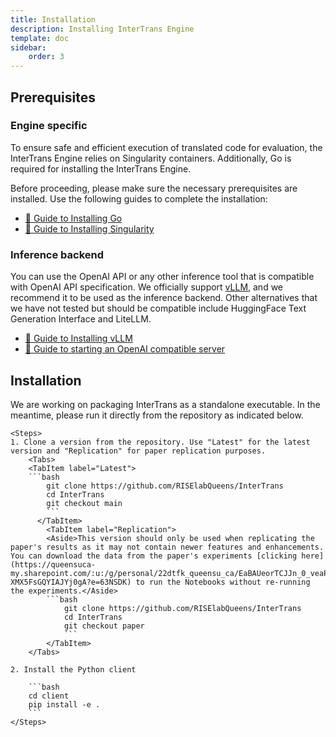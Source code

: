 ```yaml
---
title: Installation
description: Installing InterTrans Engine
template: doc
sidebar:
    order: 3
---
```


## Prerequisites

### Engine specific
To ensure safe and efficient execution of translated code for evaluation, the InterTrans Engine relies on Singularity containers. Additionally, Go is required for installing the InterTrans Engine. 

Before proceeding, please make sure the necessary prerequisites are installed. Use the following guides to complete the installation:

- [🔗 Guide to Installing Go](https://golang.org/doc/install)
- [🔗 Guide to Installing Singularity](https://docs.sylabs.io/guides/latest/user-guide/quick_start.html#quick-installation-steps)

### Inference backend
You can use the OpenAI API or any other inference tool that is compatible with OpenAI API specification. We officially support [vLLM](https://docs.vllm.ai/en/latest/), and we recommend it to be used as the inference backend. Other alternatives that we have not tested but should be compatible include HuggingFace Text Generation Interface and LiteLLM.

- [🔗 Guide to Installing vLLM](https://docs.vllm.ai/en/latest/getting_started/installation.html)
- [🔗 Guide to starting an OpenAI compatible server](https://docs.vllm.ai/en/latest/serving/openai_compatible_server.html#openai-compatible-server)

## Installation
<Aside>We are working on packaging InterTrans as a standalone executable. In the meantime, please run it directly from the repository as indicated below.</Aside>

    <Steps>
    1. Clone a version from the repository. Use "Latest" for the latest version and "Replication" for paper replication purposes.
        <Tabs>
        <TabItem label="Latest">
        ```bash
            git clone https://github.com/RISElabQueens/InterTrans
            cd InterTrans
            git checkout main
            ```
          </TabItem>
            <TabItem label="Replication">
            <Aside>This version should only be used when replicating the paper's results as it may not contain newer features and enhancements. You can download the data from the paper's experiments [clicking here](https://queensuca-my.sharepoint.com/:u:/g/personal/22dtfk_queensu_ca/EaBAUeorTCJJn_0_veaPJU0BodIj-XMX5FsGQYIAJYj0gA?e=63NSDK) to run the Notebooks without re-running the experiments.</Aside>
            ```bash
                git clone https://github.com/RISElabQueens/InterTrans
                cd InterTrans
                git checkout paper
                ```
            </TabItem>
        </Tabs>

    2. Install the Python client

        ```bash
        cd client
        pip install -e .
        ```
    </Steps>